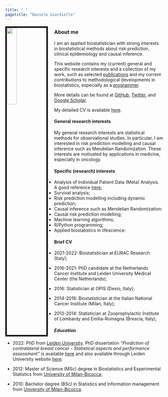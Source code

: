 ```yaml
---
title: " "
pagetitle: "Daniele Giardiello"
---
```



<link rel="stylesheet" href="https://cdn.jsdelivr.net/gh/jpswalsh/academicons@1/css/academicons.min.css">

<img src="images/DanieleGiardiello.jpg" style="width:25%; border:5px solid; margin-right: 20px" align="left">


### About me
I am an applied biostatistician with strong interests in biostatistical methods about risk prediction, clinical epidemiology and causal inference.  

This website contains my (current) general and specific research interests and a collection of my work, such as selected [publications](https://danielegiardiello.github.io/research.html) and my current contributions to methodological developments in biostatistics, especially as a [programmer](https://danielegiardiello.github.io/programming.html).   

More details can be found at [GitHub](https://github.com/danielegiardiello), [Twitter](https://twitter.com/DGiardiello_), and [Google Scholar](https://danielegiardiello.github.io/contact.html).  

My detailed CV is available [here](https://danielegiardiello.github.io/files/CV_DGiardiello_202209.pdf).

#### General research interests
My general research interests are statistical methods for observational studies. In particular, I am interested in risk prediction modelling and causal inference such as Mendelian Randomization. These interests are motivated by applications in medicine, especially in oncology. 

#### Specific (research) interests

+ Analysis of Individual Patient Data (Meta) Analysis. A good reference [here](https://www.ipdma.co.uk/); 
+ Survival analysis;  
+ Risk prediction modelling including dynamic prediction;  
+ Causal inference such as Mendelian Randomization:
+ Causal risk prediction modelling;  
+ Machine learning algorithms;  
+ R/Python programming;  
+ Applied biostatistics in lifescience:


#### Brief CV

+ 2021-2022: Biostatistician at EURAC Research (Italy);  

+ 2016-2021: PhD candidate at the Netherlands Cancer Institute and Leiden University Medical Center (the Netherlands);   

+ 2016: Statistician at OPIS (Desio, Italy);  

+ 2014-2016: Biostatistician at the Italian National Cancer Institute (Milan, Italy);  
+ 2013-2014: Statistician at Zooprophylactic Institute of Lombardy and Emilia-Romagna (Brescia, Italy);  


##### Education

+ 2022: PhD from [Leiden University](https://www.universiteitleiden.nl/en). PhD dissertation _"Prediction of contralateral breast cancer - Statistical aspects and performance assessment"_ is available [here](https://books.gildeprint.nl/thesis/579953-Giardiello/) and also available through Leiden University website [here](https://scholarlypublications.universiteitleiden.nl/handle/1887/3455362).

+ 2012: Master of Science (MSc) degree in Biostatistics and Experimental Statistics from [University of Milan-Bicocca](https://en.unimib.it/);   

+ 2010: Bachelor degree (BSc) in Statistics and Information management from [University of Milan-Bicocca](https://en.unimib.it/).  









